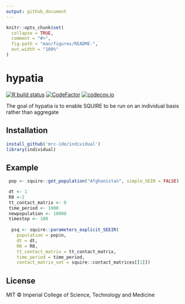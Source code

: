 ```yaml
---
output: github_document
---
```


<!-- README.md is generated from README.Rmd. Please edit that file -->

```r
knitr::opts_chunk$set(
  collapse = TRUE,
  comment = "#>",
  fig.path = "man/figures/README-",
  out.width = "100%"
)
```

# hypatia

<!-- badges: start -->
[![R build status](https://github.com/mrc-ide/hypatia/workflows/R-CMD-check/badge.svg)](https://github.com/mrc-ide/hypatia/actions)
[![CodeFactor](https://www.codefactor.io/repository/github/mrc-ide/hypatia/badge)](https://www.codefactor.io/repository/github/mrc-ide/hypatia)
[![codecov.io](https://codecov.io/github/mrc-ide/hypatia/coverage.svg?branch=main)](https://codecov.io/github/mrc-ide/hypatia?branch=main)
<!-- badges: end -->

The goal of hypatia is to enable SQUIRE to be run on an individual basis rather than aggregate

## Installation

``` r
install_github('mrc-ide/individual')
library(individual)
```

## Example
```r
 pop <- squire::get_population("Afghanistan", simple_SEIR = FALSE)

 dt <- 1
 R0 <-2 
 tt_contact_matrix <- 0
 time_period <- 1000
 newpopulation <- 10000
 timestep <- 100
 
  psq <- squire::parameters_explicit_SEEIR(
    population = pop$n,
    dt = dt,
    R0 = R0,
    tt_contact_matrix = tt_contact_matrix,
    time_period = time_period,
    contact_matrix_set = squire::contact_matrices[[1]])

```

## License

MIT © Imperial College of Science, Technology and Medicine
